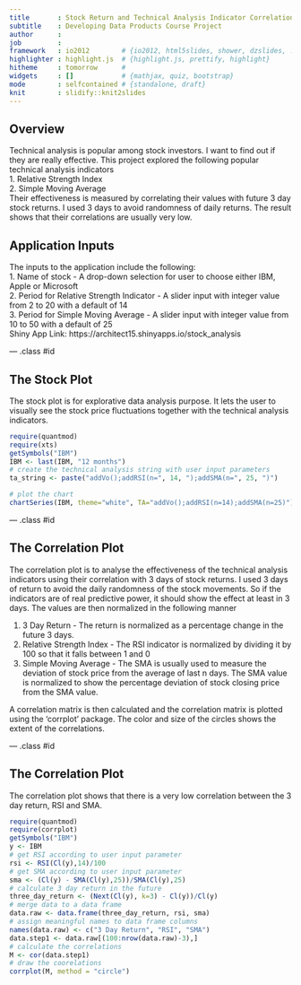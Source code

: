 ```yaml
---
title       : Stock Return and Technical Analysis Indicator Correlations
subtitle    : Developing Data Products Course Project
author      : 
job         : 
framework   : io2012        # {io2012, html5slides, shower, dzslides, ...}
highlighter : highlight.js  # {highlight.js, prettify, highlight}
hitheme     : tomorrow      # 
widgets     : []            # {mathjax, quiz, bootstrap}
mode        : selfcontained # {standalone, draft}
knit        : slidify::knit2slides
---
```


## Overview

Technical analysis is popular among stock investors.
I want to find out if they are really effective.
This project explored the following popular technical analysis indicators    
1. Relative Strength Index    
2. Simple Moving Average     
Their effectiveness is measured by correlating their values with future 3 day stock returns. 
I used 3 days to avoid randomness of daily returns. The result shows that their correlations are usually very low.

## Application Inputs
The inputs to the application include the following:    
1. Name of stock - A drop-down selection for user to choose either IBM, Apple or Microsoft    
2. Period for Relative Strength Indicator - A slider input with integer value from 2 to 20 with a default of 14    
3. Period for Simple Moving Average - A slider input with integer value from 10 to 50 with a default of 25    
Shiny App Link: https://architect15.shinyapps.io/stock_analysis

--- .class #id 

## The Stock Plot

The stock plot is for explorative data analysis purpose. It lets the user to visually see the stock price fluctuations together with the
technical analysis indicators.

```r
require(quantmod)
require(xts)
getSymbols("IBM")
IBM <- last(IBM, "12 months")
# create the technical analysis string with user input parameters
ta_string <- paste("addVo();addRSI(n=", 14, ");addSMA(n=", 25, ")")
```
```r
# plot the chart
chartSeries(IBM, theme="white", TA="addVo();addRSI(n=14);addSMA(n=25)") 
```   

--- .class #id 

## The Correlation Plot
The correlation plot is to analyse the effectiveness of the technical analysis indicators using their correlation with 3 days of stock returns. I used 3 days of return to avoid the daily randomness of the stock movements. So if the indicators are of real predictive power, it should show the effect at least in 3 days. The values are then normalized in the following manner

1. 3 Day Return - The return is normalized as a percentage change in the future 3 days.   
2. Relative Strength Index - The RSI indicator is normalized by dividing it by 100 so that it falls between 1 and 0   
3. Simple Moving Average - The SMA is usually used to measure the deviation of stock price from the average of last n days. The SMA value is normalized to show the percentage deviation of stock closing price from the SMA value.   

A correlation matrix is then calculated and the correlation matrix is plotted using the 'corrplot' package. The color and size of the circles shows the extent of the correlations. 

--- .class #id

## The Correlation Plot
The correlation plot shows that there is a very low correlation between the 3 day return, RSI and SMA.    
```r
require(quantmod)
require(corrplot)
getSymbols("IBM")
y <- IBM
# get RSI according to user input parameter
rsi <- RSI(Cl(y),14)/100
# get SMA according to user input parameter
sma <- (Cl(y) - SMA(Cl(y),25))/SMA(Cl(y),25)
# calculate 3 day return in the future 
three_day_return <- (Next(Cl(y), k=3) - Cl(y))/Cl(y)
# merge data to a data frame
data.raw <- data.frame(three_day_return, rsi, sma)
# assign meaningful names to data frame columns
names(data.raw) <- c("3 Day Return", "RSI", "SMA")
data.step1 <- data.raw[(100:nrow(data.raw)-3),]
# calculate the correlations
M <- cor(data.step1)
# draw the coorelations
corrplot(M, method = "circle")
```
